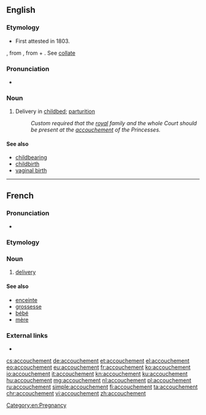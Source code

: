 ==English==

===Etymology===
* First attested in 1803.
{{borrowing|fr|lang=en}} {{term|lang=fr|accoucher||to be delivered of a child, to aid in delivery}}, from {{etyl|fro|en}} {{term|acouchier||lang=fro|to lay down, put to bed, go to bed}}, from {{etyl|la|en}} {{term|ad|lang=la}} + {{term|collocare||lang=la|to lay, put, place}}. See [[collate]]

===Pronunciation===
* {{IPA|/əˈkuːʃmənt/|lang=en}}

===Noun===
{{en-noun}}

# Delivery in [[childbed]]; [[parturition]]
#: ''Custom required that the [[royal]] family and the whole Court should be present at the [[accouchement]] of the Princesses.''

====See also====
* [[childbearing]]
* [[childbirth]]
* [[vaginal birth]]

----

==French==
{{wikipedia|lang=fr}}

===Pronunciation===
* {{audio|Fr-accouchement.ogg|Audio|lang=fr}}

===Etymology===
{{suffix|lang=fr|accoucher|ment}}

===Noun===
{{fr-noun|m}}

# [[delivery]] {{gloss|act of giving birth}}

====See also====
* [[enceinte]]
* [[grossesse]]
* [[bébé]]
* [[mère]]

===External links===
* {{R:TLFi}}

[[Category:en:Pregnancy]]

[[cs:accouchement]]
[[de:accouchement]]
[[et:accouchement]]
[[el:accouchement]]
[[eo:accouchement]]
[[eu:accouchement]]
[[fr:accouchement]]
[[ko:accouchement]]
[[io:accouchement]]
[[it:accouchement]]
[[kn:accouchement]]
[[ku:accouchement]]
[[hu:accouchement]]
[[mg:accouchement]]
[[nl:accouchement]]
[[pl:accouchement]]
[[ru:accouchement]]
[[simple:accouchement]]
[[fi:accouchement]]
[[ta:accouchement]]
[[chr:accouchement]]
[[vi:accouchement]]
[[zh:accouchement]]